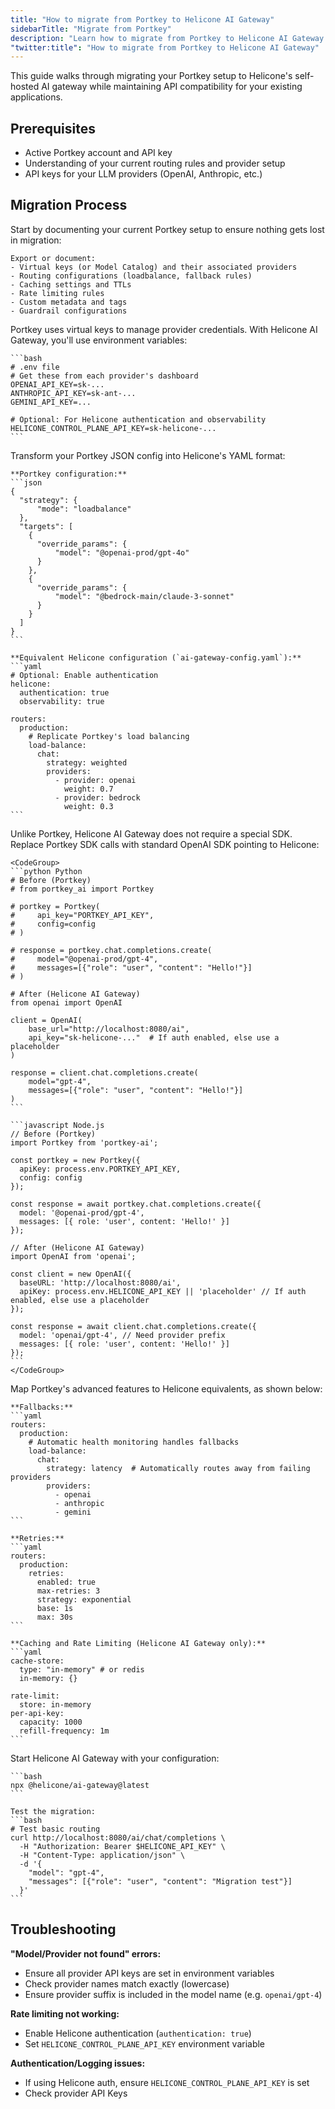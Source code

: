 ```yaml
---
title: "How to migrate from Portkey to Helicone AI Gateway"
sidebarTitle: "Migrate from Portkey"
description: "Learn how to migrate from Portkey to Helicone AI Gateway while maintaining API compatibility for your existing applications."
"twitter:title": "How to migrate from Portkey to Helicone AI Gateway"
---
```



This guide walks through migrating your Portkey setup to Helicone's self-hosted AI gateway while maintaining API compatibility for your existing applications.

## Prerequisites

- Active Portkey account and API key
- Understanding of your current routing rules and provider setup
- API keys for your LLM providers (OpenAI, Anthropic, etc.)

## Migration Process

<Steps>
  <Step title="Document your Portkey configuration">
    Start by documenting your current Portkey setup to ensure nothing gets lost in migration:

    Export or document:
    - Virtual keys (or Model Catalog) and their associated providers
    - Routing configurations (loadbalance, fallback rules)
    - Caching settings and TTLs
    - Rate limiting rules
    - Custom metadata and tags
    - Guardrail configurations
  </Step>

  <Step title="Set up provider API keys">
    Portkey uses virtual keys to manage provider credentials. With Helicone AI Gateway, you'll use environment variables:

    ```bash
    # .env file
    # Get these from each provider's dashboard
    OPENAI_API_KEY=sk-...
    ANTHROPIC_API_KEY=sk-ant-...
    GEMINI_API_KEY=...
    
    # Optional: For Helicone authentication and observability
    HELICONE_CONTROL_PLANE_API_KEY=sk-helicone-...
    ```
  </Step>

  <Step title="Convert Portkey config to Helicone format">
    Transform your Portkey JSON config into Helicone's YAML format:

    **Portkey configuration:**
    ```json
    {
      "strategy": {
          "mode": "loadbalance"
      },
      "targets": [
        {
          "override_params": {
              "model": "@openai-prod/gpt-4o"
          }
        },
        {
          "override_params": {
              "model": "@bedrock-main/claude-3-sonnet"
          }
        }
      ]
    }
    ```

    **Equivalent Helicone configuration (`ai-gateway-config.yaml`):**
    ```yaml
    # Optional: Enable authentication
    helicone:
      authentication: true
      observability: true

    routers:
      production:
        # Replicate Portkey's load balancing
        load-balance:
          chat:
            strategy: weighted
            providers:
              - provider: openai
                weight: 0.7
              - provider: bedrock
                weight: 0.3
    ```
  </Step>

  <Step title="Update your application code">
    Unlike Portkey, Helicone AI Gateway does not require a special SDK. Replace Portkey SDK calls with standard OpenAI SDK pointing to Helicone:

    <CodeGroup>
    ```python Python
    # Before (Portkey)
    # from portkey_ai import Portkey
    
    # portkey = Portkey(
    #     api_key="PORTKEY_API_KEY",
    #     config=config
    # )
    
    # response = portkey.chat.completions.create(
    #     model="@openai-prod/gpt-4",
    #     messages=[{"role": "user", "content": "Hello!"}]
    # )

    # After (Helicone AI Gateway)
    from openai import OpenAI
    
    client = OpenAI(
        base_url="http://localhost:8080/ai",
        api_key="sk-helicone-..."  # If auth enabled, else use a placeholder
    )
    
    response = client.chat.completions.create(
        model="gpt-4",
        messages=[{"role": "user", "content": "Hello!"}]
    )
    ```

    ```javascript Node.js
    // Before (Portkey)
    import Portkey from 'portkey-ai';
    
    const portkey = new Portkey({
      apiKey: process.env.PORTKEY_API_KEY,
      config: config
    });
    
    const response = await portkey.chat.completions.create({
      model: '@openai-prod/gpt-4',
      messages: [{ role: 'user', content: 'Hello!' }]
    });

    // After (Helicone AI Gateway)
    import OpenAI from 'openai';
    
    const client = new OpenAI({
      baseURL: 'http://localhost:8080/ai',
      apiKey: process.env.HELICONE_API_KEY || 'placeholder' // If auth enabled, else use a placeholder 
    });
    
    const response = await client.chat.completions.create({
      model: 'openai/gpt-4', // Need provider prefix
      messages: [{ role: 'user', content: 'Hello!' }]
    });
    ```
    </CodeGroup>
  </Step>

  <Step title="Migrate advanced features">
    Map Portkey's advanced features to Helicone equivalents, as shown below:

    **Fallbacks:**
    ```yaml
    routers:
      production:
        # Automatic health monitoring handles fallbacks
        load-balance:
          chat:
            strategy: latency  # Automatically routes away from failing providers
            providers:
              - openai      
              - anthropic   
              - gemini      
    ```

    **Retries:**
    ```yaml
    routers:
      production:
        retries:
          enabled: true
          max-retries: 3
          strategy: exponential
          base: 1s
          max: 30s
    ```

    **Caching and Rate Limiting (Helicone AI Gateway only):**
    ```yaml
    cache-store:
      type: "in-memory" # or redis
      in-memory: {}
    
    rate-limit:
      store: in-memory 
    per-api-key:
      capacity: 1000
      refill-frequency: 1m
    ```
  </Step>

  <Step title="Deploy and test">
    Start Helicone AI Gateway with your configuration:

    ```bash
    npx @helicone/ai-gateway@latest 
    ```

    Test the migration:
    ```bash
    # Test basic routing
    curl http://localhost:8080/ai/chat/completions \
      -H "Authorization: Bearer $HELICONE_API_KEY" \
      -H "Content-Type: application/json" \
      -d '{
        "model": "gpt-4",
        "messages": [{"role": "user", "content": "Migration test"}]
      }'
    ```
  </Step>
</Steps>

## Troubleshooting

**"Model/Provider not found" errors:**
- Ensure all provider API keys are set in environment variables
- Check provider names match exactly (lowercase)
- Ensure provider suffix is included in the model name (e.g. `openai/gpt-4`)

**Rate limiting not working:**
- Enable Helicone authentication (`authentication: true`)
- Set `HELICONE_CONTROL_PLANE_API_KEY` environment variable

**Authentication/Logging issues:**
- If using Helicone auth, ensure `HELICONE_CONTROL_PLANE_API_KEY` is set
- Check provider API Keys

<QuestionsSection />